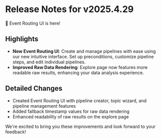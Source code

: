 # Release Notes for v2025.4.29

🚀 Event Routing UI is here! 

## Highlights

- **New Event Routing UI**: Create and manage pipelines with ease using our new intuitive interface. Set up preconditions, customize pipeline steps, and edit individual pipelines.
- **Improved Raw Data Rendering**: Explore page now features more readable raw results, enhancing your data analysis experience.

## Detailed Changes

- Created Event Routing UI with pipeline creator, topic wizard, and pipeline management features
- Added fallback timestamp values for raw data rendering
- Enhanced readability of raw results on the explore page

We're excited to bring you these improvements and look forward to your feedback!
